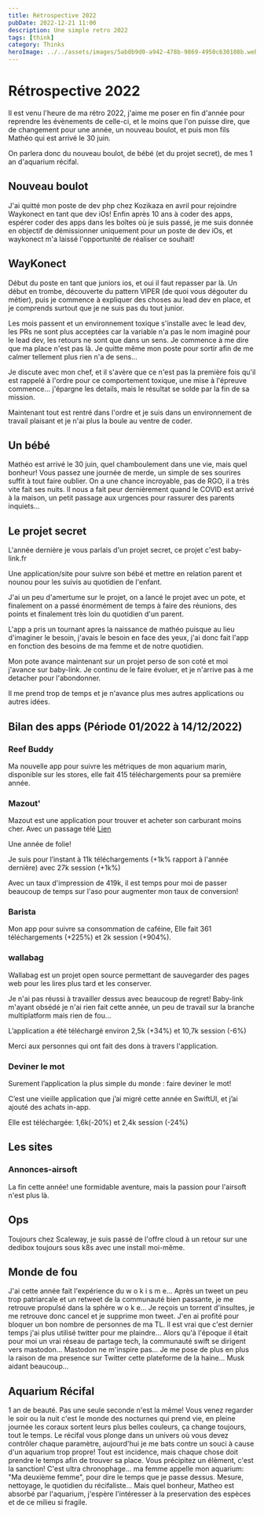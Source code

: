 ```yaml
---
title: Rétrospective 2022
pubDate: 2022-12-21 11:00
description: Une simple retro 2022
tags: [think]
category: Thinks
heroImage: ../../assets/images/5ab8b9d0-a942-478b-9869-4950c630108b.webp
---
```


# Rétrospective 2022

Il est venu l'heure de ma rétro 2022, j'aime me poser en fin d'année pour reprendre les évènements de celle-ci,
et le moins que l'on puisse dire, que de changement pour une année, un nouveau boulot, et puis mon fils Mathéo qui est arrivé le 30 juin.

On parlera donc du nouveau boulot, de bébé (et du projet secret), de mes 1 an d'aquarium récifal.

## Nouveau boulot

J'ai quitté mon poste de dev php chez Kozikaza en avril pour rejoindre Waykonect en tant que dev iOs! Enfin après 10 ans à coder des apps, espérer coder des apps dans les boîtes où je suis passé, je me suis donnée en objectif de démissionner uniquement pour un poste de dev iOs, et waykonect m'a laissé l'opportunité de réaliser ce souhait!

## WayKonect

Début du poste en tant que juniors ios, et oui il faut repasser par là.
Un début en trombe, découverte du pattern VIPER (de quoi vous dégouter du métier),
puis je commence à expliquer des choses au lead dev en place, et je comprends surtout que je ne suis pas du tout junior.

Les mois passent et un environnement toxique s'installe avec le lead dev, les PRs ne sont plus acceptées car la variable n'a pas le nom imaginé pour le lead dev, les retours ne sont que dans un sens. Je commence à me dire que ma place n'est pas là. Je quitte même mon poste pour sortir afin de me calmer tellement plus rien n'a de sens...

Je discute avec mon chef, et il s'avère que ce n'est pas la première fois qu'il est rappelé à l'ordre pour ce comportement toxique, une mise à l'épreuve commence... j'épargne les details, mais le résultat se solde par la fin de sa mission.

Maintenant tout est rentré dans l'ordre et je suis dans un environnement de travail plaisant et je n'ai plus la boule au ventre de coder.

## Un bébé

Mathéo est arrivé le 30 juin, quel chamboulement dans une vie, mais quel bonheur! Vous passez une journée de merde, un simple de ses sourires suffit à tout faire oublier.
On a une chance incroyable, pas de RGO, il a très vite fait ses nuits.
Il nous a fait peur dernièrement quand le COVID est arrivé à la maison, un petit passage aux urgences pour rassurer des parents inquiets...

## Le projet secret

L'année dernière je vous parlais d'un projet secret, ce projet c'est baby-link.fr

Une application/site pour suivre son bébé et mettre en relation parent et nounou pour les suivis au quotidien de l'enfant.

J'ai un peu d'amertume sur le projet, on a lancé le projet avec un pote, et finalement on a passé énormément de temps à faire des réunions, des points et finalement très loin du quotidien d'un parent.

L'app a pris un tournant apres la naissance de mathéo puisque au lieu d'imaginer le besoin, j'avais le besoin en face des yeux, j'ai donc fait l'app en fonction des besoins de ma femme et de notre quotidien.

Mon pote avance maintenant sur un projet perso de son coté et moi j'avance sur baby-link. Je continu de le faire évoluer, et je n'arrive pas à me detacher pour l'abondonner.

Il me prend trop de temps et je n'avance plus mes autres applications ou autres idées.

## Bilan des apps (Période 01/2022 à 14/12/2022)

### Reef Buddy

Ma nouvelle app pour suivre les métriques de mon aquarium marin, disponible sur les stores, elle fait 415 téléchargements pour sa première année.

### Mazout'

Mazout est une application pour trouver et acheter son carburant moins cher. Avec un passage télé [Lien](/posts/mazout-sur-tf1/)

Une année de folie!

Je suis pour l’instant à 11k téléchargements (+1k% rapport à l'année dernière) avec 27k session (+1k%)

Avec un taux d'impression de 419k, il est temps pour moi de passer beaucoup de temps sur l'aso pour augmenter mon taux de conversion!

### Barista

Mon app pour suivre sa consommation de caféine, Elle fait 361 téléchargements (+225%) et 2k session (+904%).

### wallabag

Wallabag est un projet open source permettant de sauvegarder des pages web pour les lires plus tard et les conserver.

Je n'ai pas réussi à travailler dessus avec beaucoup de regret! Baby-link m'ayant obsédé je n'ai rien fait cette année, un peu de travail sur la branche multiplatform mais rien de fou...

L’application a été téléchargé environ 2,5k (+34%) et 10,7k session (-6%)

Merci aux personnes qui ont fait des dons à travers l'application.

### Deviner le mot

Surement l’application la plus simple du monde : faire deviner le mot!

C’est une vieille application que j’ai migré cette année en SwiftUI, et j’ai ajouté des achats in-app.

Elle est téléchargée: 1,6k(-20%) et 2,4k session (-24%)

## Les sites

### Annonces-airsoft

La fin cette année! une formidable aventure, mais la passion pour l'airsoft n'est plus là.

## Ops

Toujours chez Scaleway, je suis passé de l'offre cloud à un retour sur une dedibox toujours sous k8s avec une install moi-même.

## Monde de fou

J'ai cette année fait l'expérience du w o k i s m e... Après un tweet un peu trop patriarcale et un retweet de la communauté bien passante, je me retrouve propulsé dans la sphère w o k e... Je reçois un torrent d'insultes, je me retrouve donc cancel et je supprime mon tweet.
J'en ai profité pour bloquer un bon nombre de personnes de ma TL.
Il est vrai que c'est dernier temps j'ai plus utilisé twitter pour me plaindre... Alors qu'à l'époque il était pour moi un vrai réseau de partage tech, la communauté swift se dirigent vers mastodon... Mastodon ne m'inspire pas...
Je me pose de plus en plus la raison de ma presence sur Twitter cette plateforme de la haine... Musk aidant beaucoup...

## Aquarium Récifal

1 an de beauté. Pas une seule seconde n'est la même!
Vous venez regarder le soir ou la nuit c'est le monde des nocturnes qui prend vie, en pleine journée les coraux sortent leurs plus belles couleurs, ça change toujours, tout le temps.
Le récifal vous plonge dans un univers où vous devez contrôler chaque paramètre, aujourd'hui je me bats contre un souci à cause d'un aquarium trop propre!
Tout est incidence, mais chaque chose doit prendre le temps afin de trouver sa place. Vous précipitez un élèment, c'est la sanction!
C'est ultra chronophage... ma femme appelle mon aquarium: "Ma deuxième femme", pour dire le temps que je passe dessus.
Mesure, nettoyage, le quotidien du récifaliste...
Mais quel bonheur, Matheo est absorbé par l'aquarium, j'espère l'intéresser à la preservation des espèces et de ce milieu si fragile.
